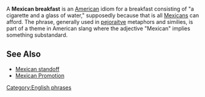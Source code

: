 A '''Mexican breakfast''' is an [[United States|American]] idiom for a breakfast consisting of "a cigarette and a glass of water," supposedly because that is all [[Mexico|Mexicans]] can afford.  The phrase, generally used in [[pejoraitve]] metaphors and similies, is part of a theme in American slang where the adjective "Mexican" implies something substandard.

==See Also==
*[[Mexican standoff]]
*[[Mexican Promotion]]

{{language-stub}}

[[Category:English phrases]]